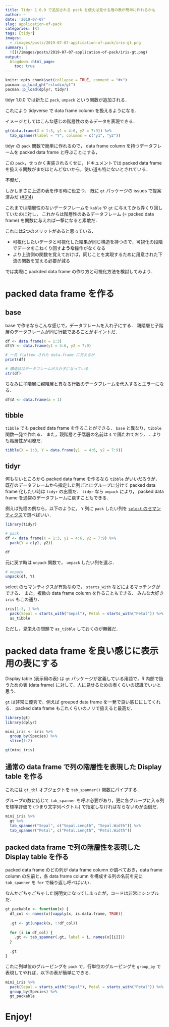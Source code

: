 ```yaml
---
title: Tidyr 1.0.0 で追加される pack を使えば見せる用の表が簡単に作れるかも
author: ~
date: '2019-07-07'
slug: application-of-pack
categories: [R]
tags: [tidyr]
images:
  - /images/posts/2019-07-07-application-of-pack/iris-gt.png
summary: |
  ![](/images/posts/2019-07-07-application-of-pack/iris-gt.png)
output:
  blogdown::html_page:
    toc: true
---
```


```r
knitr::opts_chunk$set(collapse = TRUE, comment = "#>")
pacman::p_load_gh("rstudio/gt")
pacman::p_load(dplyr, tidyr)
```


tidyr 1.0.0 では新たに `pack`, `unpack` という関数が追加される．

これにより tidyverse で data frame column を扱えるようになる．

イメージとしてはこんな感じの階層性のあるデータを表現できる．

```r
gt(data.frame(X = 1:3, y1 = 4:6, y2 = 7:9)) %>%
  tab_spanner(label = "Y", columns = c("y1", "y2"))
```

tidyr の `pack` 関数で簡単に作れるので， data frame column を持つデータフレームを packed data frame と呼ぶことにする，

この `pack`，せっかく実装されるくせに，ドキュメントでは packed data frame を扱える関数がまだほとんどないから，使い道も特にないとされている．

不憫だ．

しかしまさに上述の表を作る時に役立つ．
既に `gt` パッケージの issues で提案済みだ ([#314](https://github.com/rstudio/gt/issues/314))

これまでは階層性のないデータフレームを `kable` や `gt` に与えてから弄くり回していたのに対し，
これからは階層性のあるデータフレーム (= packed data frame) を関数に与えれば一撃になると素敵だ．

これには2つのメリットがあると思っている．

- 可視化したいデータと可視化した結果が同じ構造を持つので，可視化の段階でデータをこねくり回す**ような**操作がなくなる
- より上流側の関数を覚えておけば，同じことを実現するために用意された下流の関数を覚える必要が減る

では実際に packded data frame の作り方と可視化方法を検討してみよう．

# packed data frame を作る

## base

base で作るならこんな感じで，データフレームを入れ子にする．
親階層と子階層のデータフレームが同じ行数であることがポイントだ．

```r
df <- data.frame(X = 1:3)
df$Y <- data.frame(y1 = 4:6, y2 = 7:9)

# 一見 flatten された data.frame に見えるが
print(df)

# 構造状はデータフレームが入れ子になっている．
str(df)
```

ちなみに子階層に親階層と異なる行数のデータフレームを代入するとエラーになる．

```r
df$A <- data.frame(a = 1)
```

## tibble

`tibble` でも packed data frame を作ることができる．
`base` と異なり，`tibble` 関数一発で作れる．
また，親階層と子階層の名前は `$` で隔たれており， `.` よりも階層性が明瞭だ．

```r
tibble(X = 1:3, Y = data.frame(y1  = 4:6, y2 = 7:9))
```


## tidyr

何もないところから packed data frame を作るなら `tibble` がいいだろうが，
既存のデータフレームから指定した列ごとにグループに分けて packed data frame 化したい時は `tidyr` の出番だ．
`tidyr` なら `unpack` により， packed data frame を通常のデータフレームに戻すこともできる．

例えば先程の例なら，以下のように， `Y` 列に `pack` したい列を [`select` のセマンティクス](https://speakerdeck.com/yutannihilation/dplyrfalseselecttomutatefalsesemanteikusufalsewei-i)で選べばいい．

```r
library(tidyr)

# pack
df <- data.frame(X = 1:3, y1 = 4:6, y2 = 7:9) %>%
  pack(Y = c(y1, y2))

df
```

元に戻す時は `unpack` 関数で， `unpack` したい列を選ぶ．

```r
# unpack
unpack(df, Y)
```

select のセマンティクスが有効なので， `starts_with` などによるマッチングができる．
また，複数の data frame column を作ることもできる．
みんな大好き `iris` もこの通り．


```r
iris[1:3, ] %>%
  pack(Sepal = starts_with("Sepal"), Petal = starts_with("Petal")) %>%
  as_tibble
```

ただし，見栄えの問題で `as_tibble` しておくのが無難だ．

# packed data frame を良い感じに表示用の表にする

Display table (表示用の表) は `gt` パッケージが定義している用語で，R 内部で扱うための表 (data frame) に対して，人に見せるための表くらいの認識でいいと思う．

`gt` は非常に優秀で，例えば grouped data frame を一発で良い感じにしてくれる．
packed data frame もこれくらいのノリで扱えると最高だ．

```r
library(gt)
library(dplyr)

mini_iris <- iris %>%
  group_by(Species) %>%
  slice(1:2)

gt(mini_iris)
```


## 通常の data frame で列の階層性を表現した Display table を作る

これには `gt_tbl` オブジェクトを `tab_spanner()` 関数にパイプする．

グループの数に応じて `tab_spanner` を呼ぶ必要があり，更に各グループに入る列を標準評価で (つまり文字列ベクトル) で指定しなければならないのが面倒だ．

```r
mini_iris %>%
  gt %>%
  tab_spanner("Sepal", c("Sepal.Length", "Sepal.Width")) %>%
  tab_spanner("Petal", c("Petal.Length", "Petal.Width"))
```

## packed data frame で列の階層性を表現した Display table を作る

packed data frame のどの列が data frame column か調べておき，data frame column の名前と，各 data frame column を構成する列の名前を元に `tab_spanner` を `for` で繰り返し呼べばいい．

なんかごちゃごちゃした説明文になってしまったが，コードは非常にシンプルだ．

```r
gt_packable <- function(x) {
  df_col <- names(x)[vapply(x, is.data.frame, TRUE)]
  
  .gt <- gt(unpack(x, !!df_col))
  
  for (i in df_col) {
    .gt <- tab_spanner(.gt, label = i, names(x[[i]]))
  }
  
  .gt
}
```

これに列単位のグルーピングを `pack` で，行単位のグルーピングを `group_by` で表現してやれば，以下の表が簡単にできる．

```r
mini_iris %>%
  pack(Sepal = starts_with("Sepal"), Petal = starts_with("Petal")) %>%
  group_by(Species) %>%
  gt_packable
```

# Enjoy!



